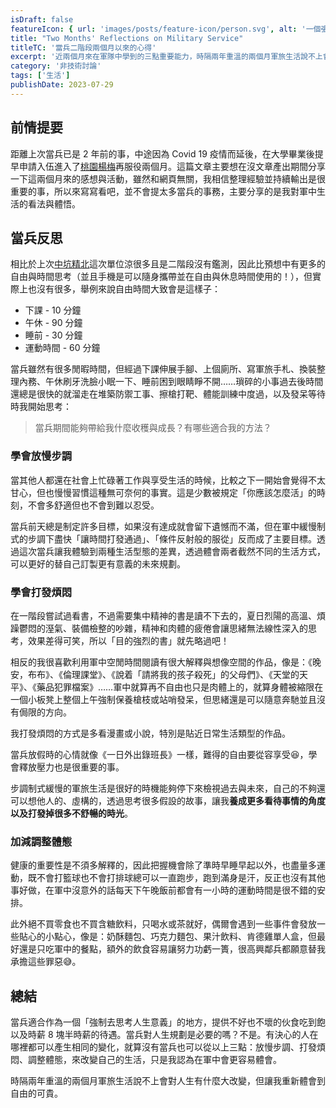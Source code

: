```yaml
---
isDraft: false
featureIcon: { url: 'images/posts/feature-icon/person.svg', alt: '一個張開雙臂的人的符號' }
title: "Two Months' Reflections on Military Service"
titleTC: '當兵二階段兩個月以來的心得'
excerpt: '近兩個月來在軍隊中學到的三點重要能力，時隔兩年重溫的兩個月軍旅生活說不上會對人生有什麼大改變，但讓我重新體會到自由的可貴。'
category: '非技術討論'
tags: ['生活']
publishDate: 2023-07-29
---
```


## 前情提要

距離上次當兵已是 2 年前的事，中途因為 Covid 19 疫情而延後，在大學畢業後提早申請入伍進入了<span style="text-decoration: underline;">桃園楊梅</span>再服役兩個月。這篇文章主要想在沒文章產出期間分享一下這兩個月來的感想與活動，雖然和網頁無關，我相信整理經驗並持續輸出是很重要的事，所以來寫寫看吧，並不會提太多當兵的事務，主要分享的是我對軍中生活的看法與體悟。

## 當兵反思

相比於上次<span style="text-decoration: underline;">中坑精北</span>這次單位涼很多且是二階段沒有鑑測，因此比預想中有更多的自由與時間思考（並且手機是可以隨身攜帶並在自由與休息時間使用的！），但實際上也沒有很多，舉例來說自由時間大致會是這樣子：

* 下課 - 10 分鐘
* 午休 - 90 分鐘 
* 睡前 - 30 分鐘
* 運動時間 - 60 分鐘

當兵雖然有很多閒暇時間，但經過下課伸展手腳、上個廁所、寫軍旅手札、換裝整理內務、午休刷牙洗臉小眠一下、睡前困到眼睛睜不開……瑣碎的小事過去後時間還總是很快的就溜走在堆築防禦工事、擦槍打靶、體能訓練中度過，以及發呆等待時我開始思考：

> 當兵期間能夠帶給我什麼收穫與成長？有哪些適合我的方法？

### 學會放慢步調

當其他人都還在社會上忙碌著工作與享受生活的時候，比較之下一開始會覺得不太甘心，但也慢慢習慣這種無可奈何的事實。這是少數被規定「你應該怎麼活」的時刻，不會多舒適但也不會到難以忍受。

當兵前天總是制定許多目標，如果沒有達成就會留下遺憾而不滿，但在軍中緩慢制式的步調下盡快「讓時間打發通過」、「條件反射般的服從」反而成了主要目標。透過這次當兵讓我體驗到兩種生活型態的差異，透過體會兩者截然不同的生活方式，可以更好的替自己訂製更有意義的未來規劃。

### 學會打發煩悶

在一階段嘗試過看書，不過需要集中精神的書是讀不下去的，夏日烈陽的高溫、煩躁鬱悶的溼氣、裝備檢整的吵雜，精神和肉體的疲倦會讓思緒無法線性深入的思考，效果差得可笑，所以「目的強烈的書」就先略過吧！

相反的我很喜歡利用軍中空閒時間閱讀有很大解釋與想像空間的作品，像是：《晚安，布布》、《倫理課堂》、《說着「請將我的孩子殺死」的父母們》、《天堂的天平》、《藥品犯罪檔案》……軍中就算再不自由也只是肉體上的，就算身體被縮限在一個小板凳上整個上午強制保養槍枝或站哨發呆，但思緒還是可以隨意奔馳並且沒有侷限的方向。

我打發煩悶的方式是多看漫畫或小說，特別是貼近日常生活類型的作品。

<Info type="info">
當兵放假時的心情就像《一日外出錄班長》一樣，難得的自由要從容享受😆，學會釋放壓力也是很重要的事。
</Info>

步調制式緩慢的軍旅生活是很好的時機能夠停下來檢視過去與未來，自己的不夠還可以想他人的、虛構的，透過思考很多假設的故事，讓我**養成更多看待事情的角度以及打發掉很多不舒暢的時光**。

### 加減調整體態

健康的重要性是不須多解釋的，因此把握機會除了準時早睡早起以外，也盡量多運動，既不會打籃球也不會打排球總可以一直跑步，跑到滿身是汗，反正也沒有其他事好做，在軍中沒意外的話每天下午晚飯前都會有一小時的運動時間是很不錯的安排。

此外絕不買零食也不買含糖飲料，只喝水或茶就好，偶爾會遇到一些事件會發放一些貼心的小點心，像是：奶酥麵包、巧克力麵包、果汁飲料、肯德雞單人盒，但最好還是只吃軍中的餐點，額外的飲食容易讓努力功虧一簣，很高興鄰兵都願意替我承擔這些罪惡😅。

## 總結

當兵適合作為一個「強制去思考人生意義」的地方，提供不好也不壞的伙食吃到飽以及時薪 8 塊半時薪的待遇。當兵對人生規劃是必要的嗎？不是。有決心的人在哪裡都可以產生相同的變化，就算沒有當兵也可以從以上三點：放慢步調、打發煩悶、調整體態，來改變自己的生活，只是我認為在軍中會更容易體會。

時隔兩年重溫的兩個月軍旅生活說不上會對人生有什麼大改變，但讓我重新體會到自由的可貴。